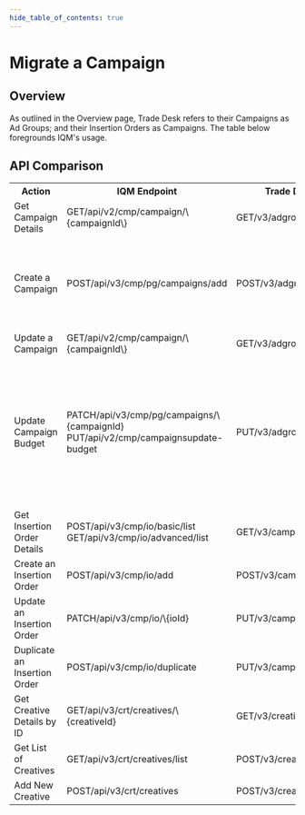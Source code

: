 ```yaml
---
hide_table_of_contents: true
---
```


# Migrate a Campaign

## Overview

As outlined in the Overview page, Trade Desk refers to their Campaigns as Ad Groups; and their Insertion Orders as Campaigns. The table below foregrounds IQM's usage.

## API Comparison

<center>
<table className='endpointTable'>
<th>Action</th>
<th>IQM Endpoint</th>
<th style={{textWrap: 'nowrap' }}>Trade Desk Endpoint</th>
<th>Notes</th>
<tr>
  <td>Get Campaign Details</td>
  <td><span class="badge badge--primary">GET</span><span class="path-text">/api/v2/cmp/campaign/\{campaignId\}</span></td>
  <td><span class="badge badge--primary">GET</span><span class="path-text">/v3/adgroup/\{adGroupId\}</span></td>
  <td></td>
</tr>
<tr>
  <td>Create a Campaign</td>
  <td><span class="badge badge--success">POST</span><span class="path-text">/api/v3/cmp/pg/campaigns/add</span></td>
  <td><span class="badge badge--success">POST</span><span class="path-text">/v3/adgroup</span></td>
  <td>IQM API requires an uploaded Creative and an existing Insertion Order in order to create a Camapaign. See the [Create a Campaign](/docs/Quickstart%20Guides/Upload-Creative-and-Create-a-Campaign-API-Quickstart-Guide) quickstart guide for detailed instructions.</td>
</tr>
<tr>
  <td>Update a Campaign</td>
  <td><span class="badge badge--primary">GET</span><span class="path-text">/api/v2/cmp/campaign/\{campaignId\}</span></td>
  <td><span class="badge badge--primary">GET</span><span class="path-text">/v3/adgroup/\{adGroupId\}</span></td>
  <td></td>
</tr>
<tr>
  <td>Update Campaign Budget</td>
  <td><span class="badge badge--info">PATCH</span><span class="path-text">/api/v3/cmp/pg/campaigns/\{campaignId}</span> <br /><span class="badge badge--warning">PUT</span><span class="path-text">/api/v2/cmp/campaignsupdate-budget</span></td>
  <td><span class="badge badge--warning">PUT</span><span class="path-text">/v3/adgroup</span></td>
  <td>Campaign budget is set in [Create a Campaign](/docs/Guidelines/Campaign-API-Guidelines#create-new-pg-campaign) endpoint. It can be changed via the [Update PG Campaign](/docs/Guidelines/Campaign-API-Guidelines#update-pg-campaign) or [Change Campaign Budget](/docs/Guidelines/Campaign-API-Guidelines#change-campaign-budget) endpoints.</td>
</tr>
<tr>
  <td>Get Insertion Order Details</td>
  <td><span class="badge badge--success">POST</span><span class="path-text">/api/v3/cmp/io/basic/list</span> <br /><span class="badge badge--primary">GET</span><span class="path-text">/api/v3/cmp/io/advanced/list</span></td>
  <td><span class="badge badge--primary">GET</span><span class="path-text">/v3/campaign/\{campaignId\}</span></td>
  <td></td>
</tr>
<tr>
  <td>Create an Insertion Order</td>
  <td><span class="badge badge--success">POST</span><span class="path-text">/api/v3/cmp/io/add</span></td>
  <td><span class="badge badge--success">POST</span><span class="path-text">/v3/campaign</span></td>
  <td></td>
</tr>
<tr>
  <td>Update an Insertion Order</td>
  <td><span class="badge badge--info">PATCH</span><span class="path-text">/api/v3/cmp/io/\{ioId}</span></td>
  <td><span class="badge badge--warning">PUT</span><span class="path-text">/v3/campaign</span></td>
  <td></td>
</tr>
<tr>
  <td>Duplicate an Insertion Order</td>
  <td><span class="badge badge--success">POST</span><span class="path-text">/api/v3/cmp/io/duplicate</span></td>
  <td><span class="badge badge--warning">PUT</span><span class="path-text">/v3/campaign/clone</span></td>
  <td>Duplicates Insertion Order and specified Campaigns.</td>
</tr>
<tr>
  <td>Get Creative Details by ID</td>
  <td><span class="badge badge--primary">GET</span><span class="path-text">/api/v3/crt/creatives/\{creativeId}</span></td>
  <td><span class="badge badge--primary">GET</span><span class="path-text">/v3/creative/\{creativeId}</span></td>
  <td></td>
</tr>
<tr>
  <td>Get List of Creatives</td>
  <td><span class="badge badge--primary">GET</span><span class="path-text">/api/v3/crt/creatives/list</span></td>
  <td><span class="badge badge--success">POST</span><span class="path-text">/v3/creative/query/advertiser</span></td>
  <td></td>
</tr>
<tr>
  <td>Add New Creative</td>
  <td><span class="badge badge--success">POST</span><span class="path-text">/api/v3/crt/creatives</span></td>
  <td><span class="badge badge--success">POST</span><span class="path-text">/v3/creative/\{creativeId}</span></td>
  <td></td>
</tr>
</table></center>